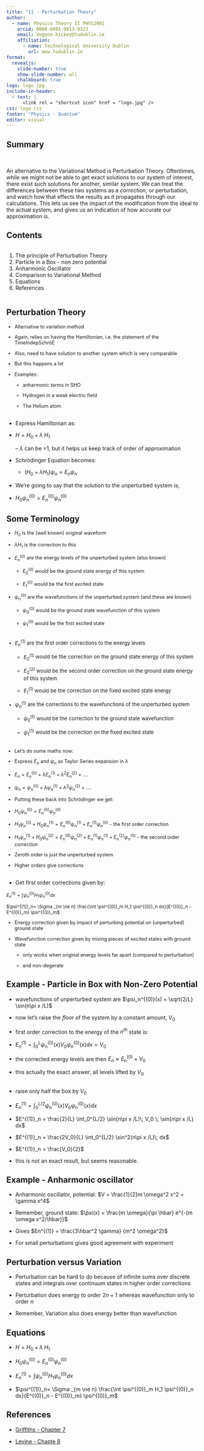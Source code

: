 ```yaml
---
title: "11 - Perturbation Theory"
author:
  - name: Physics Theory II PHYS2001
    orcid: 0000-0001-9813-9323
    email: eugene.hickey@tudublin.ie
    affiliation: 
      - name: Technological University Dublin
        url: www.tudublin.ie
format:
  revealjs:
    slide-number: true
    show-slide-number: all
    chalkboard: true
logo: logo.jpg
include-in-header:
  - text: |
      <link rel = "shortcut icon" href = "logo.jpg" />
css: logo.css
footer: "Physics - Quantum"
editor: visual
---
```


## Summary

<br>

An alternative to the Variational Method is Perturbation Theory. Oftentimes, while we might not be able to get exact solutions to our system of interest, there exist such solutions for another, similar system. We can treat the differences between these two systems as a *correction*, or perturbation, and watch how that effects the results as it propagates through our calculations. This lets us see the impact of the modification from the ideal to the actual system, and gives us an indication of how accurate our approximation is.

## Contents

:::::::: columns
:::: {.column width="100%"}
::: {style="font-size: 100%;"}
1.  The principle of Perturbation Theory
1. Particle in a Box - non zero potential
2.  Anharmonic Oscillator
3.  Comparison to Variational Method
4. Equations
2. References
:::
::::

::: {.column width="0%"}
:::

:::: {.column width="0%"}
::: {style="font-size: 90%;"}
:::
::::
::::::::

## Perturbation Theory

::: {style="font-size: 90%;"}
-   Alternative to variation method

-   Again, relies on having the Hamiltonian, i.e. the statement of the TimeIndepSchröE

-   Also, need to have solution to another system which is very comparable

-   But this happens a lot

-   Examples:

    -   anharmonic terms in SHO

    -   Hydrogen in a weak electric field

    -   The Helium atom
:::

## 

-   Express Hamiltonian as:

-   $H = H_0 + \lambda \;H_1$

    – $\lambda$ can be =1, but it helps us keep track of order of approximation

-   Schrödinger Equation becomes:

    -   $(H_0 + \lambda H_1)\psi_n = E_n \psi_n$

-   We’re going to say that the solution to the unperturbed system is;

-   $H_0 \psi^{(0)}_n = E^{(0)}_n \psi^{(0)}_n$

## Some Terminology

::: {style="font-size: 90%;"}
-   $H_0$ is the (well known) original waveform

-   $\lambda H_1$ is the correction to this

-   $E^{(0)}_n$ are the energy levels of the unperturbed system (also known)

    -   $E^{(0)}_0$ would be the ground state energy of this system

    -   $E^{(0)}_1$ would be the first excited state

-   $\psi^{(0)}_n$ are the wavefunctions of the unperturbed system (and these are known)

    -   $\psi^{(0)}_0$ would be the ground state wavefunction of this system

    -   $\psi^{(0)}_1$ would be the first excited state
:::

## 

::: {style="font-size: 95%;"}
-   $E^{(1)}_n$ are the first order corrections to the energy levels

    -   $E^{(1)}_0$ would be the correction on the ground state energy of this system

    -   $E^{(2)}_0$ would be the second order correction on the ground state energy of this system

    -   $E^{(1)}_1$ would be the correction on the fixed excited state energy

-   $\psi^{(1)}_n$ are the corrections to the wavefunctions of the unperturbed system

    -   $\psi^{(1)}_0$ would be the correction to the ground state wavefunction

    -   $\psi^{(1)}_1$ would be the correction on the fixed excited state
:::

## 

::: {style="font-size: 90%;"}
-   Let’s do some maths now:

-   Express $E_n$ and $\psi_n$ as Taylor Series expansion in $\lambda$

-   $E_n = E_n^{(0)} + \lambda E_n^{(1)} + \lambda^2 E_n^{(2)} + ....$

-   $\psi_n = \psi_n^{(0)} + \lambda \psi_n^{(1)} + \lambda^2 \psi_n^{(2)} + ....$

-   Putting these back into Schrödinger we get:

-   $H_0 \psi^{(0)}_n = E^{(0)}_n \psi^{(0)}_n$

-   $H_1 \psi^{(0)}_n + H_0 \psi^{(1)}_n = E^{(0)}_n \psi^{(1)}_n + E^{(1)}_n \psi^{(0)}_n$ - the first order correction

-   $H_1 \psi^{(1)}_n + H_0 \psi^{(2)}_n = E^{(0)}_n \psi^{(2)}_n + E^{(1)}_n \psi^{(1)}_n  + E^{(2)}_n \psi^{(0)}_n$ - the second order correction

-   Zeroth order is just the unperturbed system

-   Higher orders give corrections
:::

## 

-   Get first order corrections given by:

:::::: goals
:::: goals-header
::: {style="font-size: 85%;"}
$E^{(1)}_n =\int \psi_n^{(0)} H_1 \psi_n^{(0)} dx$

$\psi^{(1)}_n= \Sigma _{m \ne n} \frac{\int \psi^{(0)}_m H_1 \psi^{(0)}_n dx}{E^{(0)}_n - E^{(0)}_m} \psi^{(0)}_m$
:::
::::

::: goals-container
:::
::::::

::: {style="font-size: 90%;"}
-   Energy correction given by impact of perturbing potential on (unperturbed) ground state

-   Wavefunction correction given by mixing pieces of excited states with ground state

    -   only works when original energy levels far apart (compared to perturbation)

    -   and non-degerate
:::

## Example - Particle in Box with Non-Zero Potential

-   wavefunctions of unperturbed system are $\psi_n^{(0)}(x) = \sqrt{2/L} \sin(n\pi x /L)$

-   now let's raise the *floor* of the system by a constant amount, $V_0$

-   first order correction to the energy of the $n^{th}$ state is:

-   $E^{(1)}_n = \int_0^L \psi_n^{(0)}(x) V_0 \psi_n^{(0)}(x) dx = V_0$

-   the corrected energy levels are then $E_n \approx E^{(0)}_n + V_0$

-   this actually the exact answer, all levels lifted by $V_0$

## 

-   raise only half the box by $V_0$

-   $E^{(1)}_n = \int_0^{L/2} \psi_n^{(0)}(x) V_0 \psi_n^{(0)}(x) dx$

-   $E^{(1)}_n = \frac{2}{L} \int_0^{L/2} \sin(n\pi x /L)\; V_0 \; \sin(n\pi x /L) dx$

-   $E^{(1)}_n = \frac{2V_0}{L} \int_0^{L/2} \sin^2(n\pi x /L)\;  dx$

-   $E^{(1)}_n = \frac{V_0}{2}$

- this is not an exact result, but seems reasonable.

## Example - Anharmonic oscillator

-   Anharmonic oscillator, potential: $V = \frac{1}{2}m \omega^2 x^2 + \gamma x^4$

-   Remember, ground state: $\psi(x) = \frac{m \omega}{\pi \hbar} e^{-(m \omega x^2/\hbar)}$

-   Gives $En^{(1)} = \frac{3\hbar^2 \gamma}  {m^2 \omega^2}$

-   For small perturbations gives good agreement with experiment

## Perturbation versus Variation

-   Perturbation can be hard to do because of infinite sums over discrete states and integrals over continuum states in higher order corrections

-   Perturbation does energy to order $2n+1$ whereas wavefunction only to order $n$

-   Remember, Variation also does energy better than wavefunction

## Equations

-   $H = H_0 + \lambda \;H_1$

-   $H_0 \psi^{(0)}_n = E^{(0)}_n \psi^{(0)}_n$

-   $E^{(1)}_n =\int \psi_n^{(0)} H_1 \psi_n^{(0)} dx$

-   $\psi^{(1)}_n= \Sigma _{m \ne n} \frac{\int \psi^{(0)}_m H_1 \psi^{(0)}_n dx}{E^{(0)}_n - E^{(0)}_m} \psi^{(0)}_m$

## References

-   [Griffiths - Chapter 7](https://library.tudublin.ie/record=b1229083){target="_blank"}

-   [Levine - Chapte 8](https://library.tudublin.ie/record=b2298414){target="_blank"}

